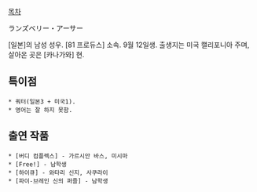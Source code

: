 [[목차]]

ランズベリー・アーサー

[일본]의 남성 성우. [81 프로듀스] 소속. 9월 12일생. 출생지는 미국 캘리포니아 주며, 살아온 곳은 [카나가와] 현.

== 특이점 ==
 * 쿼터(일본3 + 미국1).
 * 영어는 잘 하지 못함.

== 출연 작품 ==
 * [버디 컴플렉스] - 가르시안 바스, 미시마
 * [Free!] - 남학생
 * [하이큐] - 와타리 신지, 사쿠라이
 * [파이-브레인 신의 퍼즐] - 남학생
